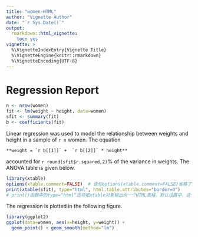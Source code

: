 ```yaml
---
title: "women-HTML"
author: "Vignette Author"
date: "`r Sys.Date()`"
output: 
  rmarkdown::html_vignette:
    toc: yes
vignette: >
  %\VignetteIndexEntry{Vignette Title}
  %\VignetteEngine{knitr::rmarkdown}
  %\VignetteEncoding{UTF-8}
---
```


# Regression Report

```r
n <- nrow(women) 
fit <- lm(weight ~ height, data=women)  
sfit <- summary(fit) 
b <- coefficients(fit) 
```

Linear regression was used to model the relationship between weights and height in a sample of `r n` women. The equation

    **weight = `r b[[1]]` +  `r b[[2]]` * height**  

accounted for `r round(sfit$r.squared,2)`% of the variance in weights. The ANOVA table is given below.

```r
library(xtable) 
options(xtable.comment=FALSE)  # 语句options(xtable.comment=FALSE)省略了多余的信息。
print(xtable(sfit), type="html", html.table.attributes="border=0") 
# print()函数中的type="html"选项把xtable对象输出为一个HTML表格。默认设置中，这个表格有个无趣的1像素边界，这里通过添加html.table.attributes="border=0"将其移除。额外的格式化选项参见help(print.xtable)。
```

The regression is plotted in the following figure.

```r
library(ggplot2) 
ggplot(data=women, aes(x=height, y=weight)) +       
  geom_point() + geom_smooth(method="lm")
```
